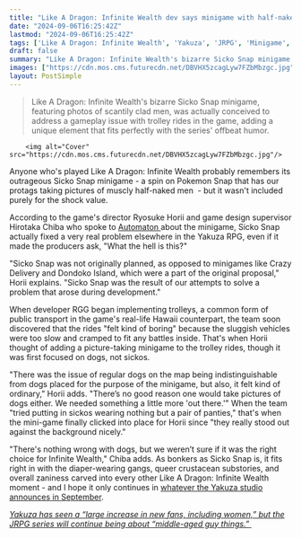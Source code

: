 ```yaml
---
title: "Like A Dragon: Infinite Wealth dev says minigame with half-naked 'sickos' solved a development problem, even if its producers were like 'what the hell is this?'"
date: "2024-09-06T16:25:42Z"
lastmod: "2024-09-06T16:25:42Z"
tags: ['Like A Dragon: Infinite Wealth', 'Yakuza', 'JRPG', 'Minigame', 'Sicko Snap', 'RGG Studio', 'Action RPG']
draft: false
summary: "Like A Dragon: Infinite Wealth's bizarre Sicko Snap minigame, featuring photos of scantily clad men, was actually conceived to address a gameplay issue with trolley rides in the game, adding a unique element that fits perfectly with the series' offbeat humor."
images: ["https://cdn.mos.cms.futurecdn.net/DBVHX5zcagLyw7FZbMbzgc.jpg"]
layout: PostSimple
---
```

> Like A Dragon: Infinite Wealth's bizarre Sicko Snap minigame, featuring photos of scantily clad men, was actually conceived to address a gameplay issue with trolley rides in the game, adding a unique element that fits perfectly with the series' offbeat humor.


        <img alt="Cover" src="https://cdn.mos.cms.futurecdn.net/DBVHX5zcagLyw7FZbMbzgc.jpg"/>
        
Anyone who's played Like A Dragon: Infinite Wealth probably remembers its outrageous Sicko Snap minigame - a spin on Pokemon Snap that has our protags taking pictures of muscly half-naked men  - but it wasn't included purely for the shock value.

According to the game's director Ryosuke Horii and game design supervisor Hirotaka Chiba who spoke to [Automaton ](https://automaton-media.com/en/interviews/like-a-dragon-infinite-wealths-sicko-snap-was-created-to-solve-a-very-real-problem-during-development/)about the minigame, Sicko Snap actually fixed a very real problem elsewhere in the Yakuza RPG, even if it made the producers ask, "What the hell is this?" 

"Sicko Snap was not originally planned, as opposed to minigames like Crazy Delivery and Dondoko Island, which were a part of the original proposal," Horii explains. "Sicko Snap was the result of our attempts to solve a problem that arose during development."

When developer RGG began implementing trolleys, a common form of public transport in the game's real-life Hawaii counterpart, the team soon discovered that the rides "felt kind of boring" because the sluggish vehicles were too slow and cramped to fit any battles inside. That's when Horii thought of adding a picture-taking minigame to the trolley rides, though it was first focused on dogs, not sickos.

"There was the issue of regular dogs on the map being indistinguishable from dogs placed for the purpose of the minigame, but also, it felt kind of ordinary," Horii adds. "There’s no good reason one would take pictures of dogs either. We needed something a little more 'out there.'" When the team "tried putting in sickos wearing nothing but a pair of panties," that's when the mini-game finally clicked into place for Horii since "they really stood out against the background nicely."

"There's nothing wrong with dogs, but we weren’t sure if it was the right choice for Infinite Wealth," Chiba adds. As bonkers as Sicko Snap is, it fits right in with the diaper-wearing gangs, queer crustacean substories, and overall zaniness carved into every other Like A Dragon: Infinite Wealth moment - and I hope it only continues in [whatever the Yakuza studio announces in September](https://www.gamesradar.com/games/rpg/after-a-historic-success-with-like-a-dragon-infinite-wealth-yakuzas-dev-will-announce-a-new-game-in-september/). 

[<em>Yakuza has seen a “large increase in new fans, including women,” but the JRPG series will continue being about “middle-aged guy things.”</em> ](https://www.gamesradar.com/games/yakuza-like-a-dragon/yakuza-has-seen-a-large-increase-in-new-fans-including-women-but-the-jrpg-series-will-continue-being-about-middle-aged-guy-things/)
        